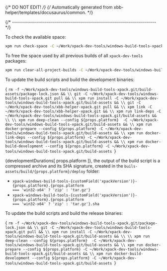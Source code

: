 {/* DO NOT EDIT! */}
{/* Automatically generated from xbb-helper/templates/docusaurus/common. */}




{/* ------------------------------------------------------------------------ */}

To check the available space:

```sh
xpm run check-space -C ~/Work/xpack-dev-tools/windows-build-tools-xpack.git/build-assets
```

To free the space used by all previous builds of all `xpack-dev-tools` packages:

```sh
xpm run clear-all-project-builds -C ~/Work/xpack-dev-tools/windows-build-tools-xpack.git/build-assets
```

To update the build scripts and build the development binaries:

<CodeBlock language="sh"> {
`rm -f ~/Work/xpack-dev-tools/windows-build-tools-xpack.git/build-assets/package-lock.json && \\
git -C ~/Work/xpack-dev-tools/windows-build-tools-xpack.git pull && \\
xpm run install -C ~/Work/xpack-dev-tools/windows-build-tools-xpack.git/build-assets && \\
git -C ~/Work/xpack-dev-tools/xbb-helper-xpack.git pull && \\
xpm link -C ~/Work/xpack-dev-tools/xbb-helper-xpack.git && \\
xpm run link-deps -C ~/Work/xpack-dev-tools/windows-build-tools-xpack.git/build-assets && \\
\\
xpm run deep-clean --config ${props.platform}  -C ~/Work/xpack-dev-tools/windows-build-tools-xpack.git/build-assets && \\
xpm run docker-prepare --config ${props.platform} -C ~/Work/xpack-dev-tools/windows-build-tools-xpack.git/build-assets && \\
xpm run docker-link-deps --config ${props.platform} -C ~/Work/xpack-dev-tools/windows-build-tools-xpack.git/build-assets && \\
xpm run docker-build-development --config ${props.platform} -C ~/Work/xpack-dev-tools/windows-build-tools-xpack.git/build-assets
`} </CodeBlock>

{developmentDurations[ props.platform ]}, the output of the build script is a compressed
archive and its SHA signature, created in
the <code>buils-assets/build/{props.platform}/deploy</code> folder:

* <code>xpack-windows-build-tools-{customField('xpackVersion')}-{props.platform}.{props.platform === 'win32-x64' ? 'zip' : 'tar.gz'}</code>
* <code>xpack-windows-build-tools-{customField('xpackVersion')}-{props.platform}.{props.platform === 'win32-x64' ? 'zip' : 'tar.gz'}.sha</code>

To update the build scripts and build the release binaries:

<CodeBlock language="sh"> {
`rm -f ~/Work/xpack-dev-tools/windows-build-tools-xpack.git/package-lock.json && \\
git -C ~/Work/xpack-dev-tools/windows-build-tools-xpack.git pull && \\
xpm run install -C ~/Work/xpack-dev-tools/windows-build-tools-xpack.git/build-assets && \\
\\
xpm run deep-clean --config ${props.platform}  -C ~/Work/xpack-dev-tools/windows-build-tools-xpack.git/build-assets && \\
xpm run docker-prepare --config ${props.platform} -C ~/Work/xpack-dev-tools/windows-build-tools-xpack.git/build-assets && \\
xpm run docker-build-development --config ${props.platform} -C ~/Work/xpack-dev-tools/windows-build-tools-xpack.git/build-assets
`} </CodeBlock>

